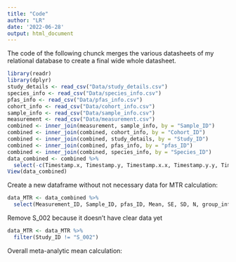 ```yaml
---
title: "Code"
author: "LR"
date: '2022-06-28'
output: html_document
---
```


The code of the following chunck merges the various datasheets of my relational database to create a final wide whole datasheet.

```r
library(readr)
library(dplyr)
study_details <- read_csv("Data/study_details.csv")
species_info <- read_csv("Data/species_info.csv")
pfas_info <- read_csv("Data/pfas_info.csv")
cohort_info <- read_csv("Data/cohort_info.csv")
sample_info <- read_csv("Data/sample_info.csv")
measurement <- read_csv("Data/measurement.csv")
combined <- inner_join(measurement, sample_info, by = "Sample_ID")
combined <- inner_join(combined, cohort_info, by = "Cohort_ID")
combined <- inner_join(combined, study_details, by = "Study_ID")
combined <- inner_join(combined, pfas_info, by = "pfas_ID")
combined <- inner_join(combined, species_info, by = "Species_ID")
data_combined <- combined %>% 
  select(-c(Timestamp.x, Timestamp.y, Timestamp.x.x, Timestamp.y.y, Timestamp.x.x.x, Timestamp.y.y.y))
View(data_combined)
```
Create a new dataframe without not necessary data for MTR calculation:

```r
data_MTR <- data_combined %>%
  select(Measurement_ID, Sample_ID, pfas_ID, Mean, SE, SD, N, group_info, Cohort_ID, Sample_type, Species_ID, Study_ID)
```
Remove S_002 because it doesn't have clear data yet

```r
data_MTR <- data_MTR %>%
  filter(Study_ID != "S_002")
```
Overall meta-analytic mean calculation:
```r

```

